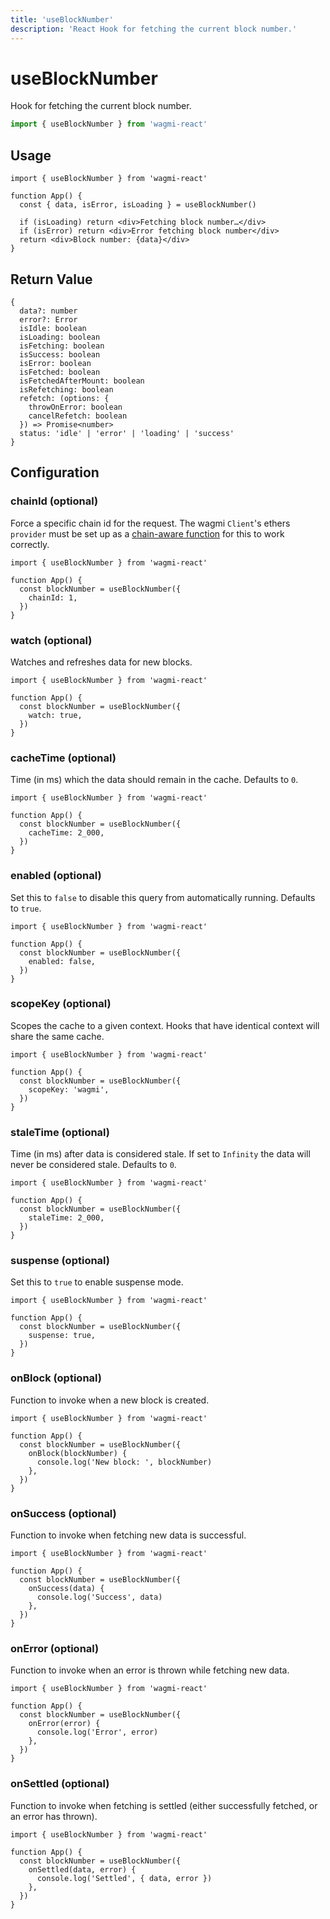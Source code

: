 ```yaml
---
title: 'useBlockNumber'
description: 'React Hook for fetching the current block number.'
---
```


# useBlockNumber

Hook for fetching the current block number.

```ts
import { useBlockNumber } from 'wagmi-react'
```

## Usage

```tsx
import { useBlockNumber } from 'wagmi-react'

function App() {
  const { data, isError, isLoading } = useBlockNumber()

  if (isLoading) return <div>Fetching block number…</div>
  if (isError) return <div>Error fetching block number</div>
  return <div>Block number: {data}</div>
}
```

## Return Value

```tsx
{
  data?: number
  error?: Error
  isIdle: boolean
  isLoading: boolean
  isFetching: boolean
  isSuccess: boolean
  isError: boolean
  isFetched: boolean
  isFetchedAfterMount: boolean
  isRefetching: boolean
  refetch: (options: {
    throwOnError: boolean
    cancelRefetch: boolean
  }) => Promise<number>
  status: 'idle' | 'error' | 'loading' | 'success'
}
```

## Configuration

### chainId (optional)

Force a specific chain id for the request. The wagmi `Client`'s ethers `provider` must be set up as a [chain-aware function](/react/client#provider-optional) for this to work correctly.

```tsx {5}
import { useBlockNumber } from 'wagmi-react'

function App() {
  const blockNumber = useBlockNumber({
    chainId: 1,
  })
}
```

### watch (optional)

Watches and refreshes data for new blocks.

```tsx {5}
import { useBlockNumber } from 'wagmi-react'

function App() {
  const blockNumber = useBlockNumber({
    watch: true,
  })
}
```

### cacheTime (optional)

Time (in ms) which the data should remain in the cache. Defaults to `0`.

```tsx {5}
import { useBlockNumber } from 'wagmi-react'

function App() {
  const blockNumber = useBlockNumber({
    cacheTime: 2_000,
  })
}
```

### enabled (optional)

Set this to `false` to disable this query from automatically running. Defaults to `true`.

```tsx {5}
import { useBlockNumber } from 'wagmi-react'

function App() {
  const blockNumber = useBlockNumber({
    enabled: false,
  })
}
```

### scopeKey (optional)

Scopes the cache to a given context. Hooks that have identical context will share the same cache.

```tsx {5}
import { useBlockNumber } from 'wagmi-react'

function App() {
  const blockNumber = useBlockNumber({
    scopeKey: 'wagmi',
  })
}
```

### staleTime (optional)

Time (in ms) after data is considered stale. If set to `Infinity` the data will never be considered stale. Defaults to `0`.

```tsx {5}
import { useBlockNumber } from 'wagmi-react'

function App() {
  const blockNumber = useBlockNumber({
    staleTime: 2_000,
  })
}
```

### suspense (optional)

Set this to `true` to enable suspense mode.

```tsx {5}
import { useBlockNumber } from 'wagmi-react'

function App() {
  const blockNumber = useBlockNumber({
    suspense: true,
  })
}
```

### onBlock (optional)

Function to invoke when a new block is created.

```tsx {5-7}
import { useBlockNumber } from 'wagmi-react'

function App() {
  const blockNumber = useBlockNumber({
    onBlock(blockNumber) {
      console.log('New block: ', blockNumber)
    },
  })
}
```

### onSuccess (optional)

Function to invoke when fetching new data is successful.

```tsx {5-7}
import { useBlockNumber } from 'wagmi-react'

function App() {
  const blockNumber = useBlockNumber({
    onSuccess(data) {
      console.log('Success', data)
    },
  })
}
```

### onError (optional)

Function to invoke when an error is thrown while fetching new data.

```tsx {5-7}
import { useBlockNumber } from 'wagmi-react'

function App() {
  const blockNumber = useBlockNumber({
    onError(error) {
      console.log('Error', error)
    },
  })
}
```

### onSettled (optional)

Function to invoke when fetching is settled (either successfully fetched, or an error has thrown).

```tsx {5-7}
import { useBlockNumber } from 'wagmi-react'

function App() {
  const blockNumber = useBlockNumber({
    onSettled(data, error) {
      console.log('Settled', { data, error })
    },
  })
}
```
